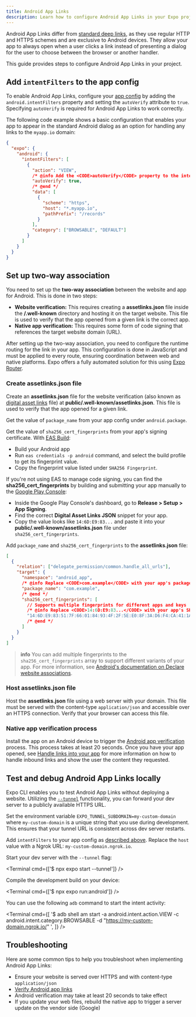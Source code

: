 ```yaml
---
title: Android App Links
description: Learn how to configure Android App Links in your Expo project to open your app from a standard web URL.
---
```



Android App Links differ from [standard deep links](), as they use regular HTTP and HTTPS schemes and are exclusive to Android devices. They allow your app to always open when a user clicks a link instead of presenting a dialog for the user to choose between the browser or another handler.

This guide provides steps to configure Android App Links in your project.

## Add `intentFilters` to the app config

To enable Android App Links, configure your [app config](/workflow/configuration/) by adding the `android.intentFilters` property and setting the `autoVerify` attribute to `true`. Specifying `autoVerify` is required for Android App Links to work correctly.

The following code example shows a basic configuration that enables your app to appear in the standard Android dialog as an option for handling any links to the `myapp.io` domain:

```json app.json|collapseHeight=454
{
  "expo": {
    "android": {
      "intentFilters": [
        {
          "action": "VIEW",
          /* @info Add the <CODE>autoVerify</CODE> property to the intent filter in app config to enable app links.*/
          "autoVerify": true,
          /* @end */
          "data": [
            {
              "scheme": "https",
              "host": "*.myapp.io",
              "pathPrefix": "/records"
            }
          ],
          "category": ["BROWSABLE", "DEFAULT"]
        }
      ]
    }
  }
}
```

## Set up two-way association

You need to set up the **two-way association** between the website and app for Android. This is done in two steps:

- **Website verification:** This requires creating a **assetlinks.json** file inside the **/.well-known** directory and hosting it on the target website. This file is used to verify that the app opened from a given link is the correct app.
- **Native app verification:** This requires some form of code signing that references the target website domain (URL).

After setting up the two-way association, you need to configure the runtime routing for the link in your app. This configuration is done in JavaScript and must be applied to every route, ensuring coordination between web and native platforms. Expo offers a fully automated solution for this using [Expo Router](/router/introduction/).

### Create assetlinks.json file

<Step label="1">

Create an **assetlinks.json** file for the website verification (also known as [digital asset links](https://developers.google.com/digital-asset-links/v1/getting-started) file) at **public/.well-known/assetlinks.json**. This file is used to verify that the app opened for a given link.

</Step>

<Step label="2">

Get the value of `package_name` from your app config under `android.package`.

</Step>

<Step label="3">

Get the value of `sha256_cert_fingerprints` from your app's signing certificate. With [EAS Build](/build/setup/):

- Build your Android app
- Run `eas credentials -p android` command, and select the build profile to get its fingerprint value.
- Copy the fingerprint value listed under `SHA256 Fingerprint`.

<Collapsible summary="Alternate method to obtain the SHA256 certificate fingerprint from Google Play Console">

If you're not using EAS to manage code signing, you can find the **sha256_cert_fingerprints** by building and submitting your app manually to the [Google Play Console](https://play.google.com/console/):

- Inside the Google Play Console's dashboard, go to **Release > Setup > App Signing**.
- Find the correct **Digital Asset Links JSON** snippet for your app.
- Copy the value looks like `14:6D:E9:83...` and paste it into your **public/.well-known/assetlinks.json** file under `sha256_cert_fingerprints`.

</Collapsible>

</Step>

<Step label="4">

Add `package_name` and `sha256_cert_fingerprints` to the **assetlinks.json** file:

```json public/.well-known/assetlinks.json
[
  {
    "relation": ["delegate_permission/common.handle_all_urls"],
    "target": {
      "namespace": "android_app",
      /* @info Replace <CODE>com.example</CODE> with your app's package name. */
      "package_name": "com.example",
      /* @end */
      "sha256_cert_fingerprints": [
        // Supports multiple fingerprints for different apps and keys
        /* @info Replace <CODE>14:6D:E9:83...</CODE> with your app's SHA256 certificate fingerprint. */
        "14:6D:E9:83:51:7F:66:01:84:93:4F:2F:5E:E0:8F:3A:D6:F4:CA:41:1A:CF:45:BF:8D:10:76:76:CD"
        /* @end */
      ]
    }
  }
]
```

> **info** You can add multiple fingerprints to the `sha256_cert_fingerprints` array to support different variants of your app. For more information, see [Android's documentation on Declare website associations](https://developer.android.com/training/app-links/verify-android-applinks#web-assoc).

</Step>

### Host assetlinks.json file

Host the **assetlinks.json** file using a web server with your domain. This file must be served with the content-type `application/json` and accessible over an HTTPS connection. Verify that your browser can access this file.

### Native app verification process

Install the app on an Android device to trigger the [Android app verification](https://developer.android.com/training/app-links/verify-android-applinks#web-assoc) process. This process takes at least 20 seconds. Once you have your app opened, see [Handle links into your app](/linking/into-your-app/#handle-urls) for more information on how to handle inbound links and show the user the content they requested.

## Test and debug Android App Links locally

Expo CLI enables you to test Android App Links without deploying a website. Utilizing the [`--tunnel`](/more/expo-cli/#tunneling) functionality, you can forward your dev server to a publicly available HTTPS URL.

<Step label="1">

Set the environment variable `EXPO_TUNNEL_SUBDOMAIN=my-custom-domain` where `my-custom-domain` is a unique string that you use during development. This ensures that your tunnel URL is consistent across dev server restarts.

</Step>

<Step label="2">

Add `intentFilters` to your app config as [described above](#add-intentfilters-to-app-config). Replace the `host` value with a Ngrok URL: `my-custom-domain.ngrok.io`.

</Step>

<Step label="3">

Start your dev server with the `--tunnel` flag:

<Terminal cmd={['$ npx expo start --tunnel']} />

</Step>

<Step label="4">

Compile the development build on your device:

<Terminal cmd={['$ npx expo run:android']} />

</Step>

<Step label="5">

You can use the following `adb` command to start the intent activity:

<Terminal
  cmd={[
    '$ adb shell am start -a android.intent.action.VIEW  -c android.intent.category.BROWSABLE -d "https://my-custom-domain.ngrok.io/" <your-package-name>',
  ]}
/>

</Step>

## Troubleshooting

Here are some common tips to help you troubleshoot when implementing Android App Links:

- Ensure your website is served over HTTPS and with content-type `application/json`
- [Verify Android app links](https://developer.android.com/training/app-links/verify-android-applinks)
- Android verification may take at least 20 seconds to take effect
- If you update your web files, rebuild the native app to trigger a server update on the vendor side (Google)
